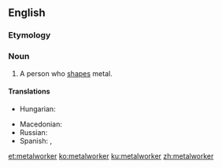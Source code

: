 ==English==

===Etymology===
{{compound|en|metal|worker}}

===Noun===
{{en-noun}}

# A person who [[shape]]s metal.

====Translations====
{{trans-top|a person who shapes metal}}
* Hungarian: {{t+|hu|kohász}}
{{trans-mid}}
* Macedonian: {{t|mk|металец|m|tr=metálec}}
* Russian: {{t+|ru|металли́ст|m|sc=Cyrl}}
* Spanish: {{t|es|metalista|m}}, {{t|es|obrero metalúrgico|m}}
{{trans-bottom}}

[[et:metalworker]]
[[ko:metalworker]]
[[ku:metalworker]]
[[zh:metalworker]]